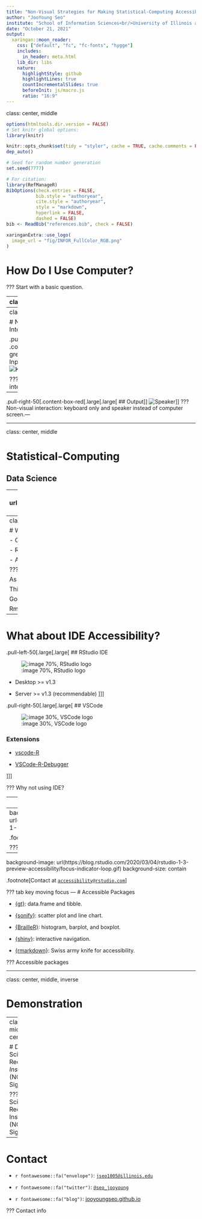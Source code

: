 ```yaml
---
title: "Non-Visual Strategies for Making Statistical-Computing Accessible"
author: "JooYoung Seo"
institute: "School of Information Sciences<br/>University of Illinois at Urbana-Champaign"
date: "October 21, 2021"
output:
  xaringan::moon_reader:
    css: ["default", "fc", "fc-fonts", "hygge"]
    includes:
      in_header: meta.html
    lib_dir: libs
    nature:
      highlightStyle: github
      highlightLines: true
      countIncrementalSlides: true
      beforeInit: js/macro.js
      ratio: "16:9"
---
```


class: center, middle

```r
options(htmltools.dir.version = FALSE)
# Set knitr global options:
library(knitr)

knitr::opts_chunk$set(tidy = "styler", cache = TRUE, cache.comments = FALSE, autodep = TRUE, echo = TRUE, message = FALSE, warning = FALSE, fig.path = "fig/")
dep_auto()

# Seed for random number generation
set.seed(7777)

# For citation:
library(RefManageR)
BibOptions(check.entries = FALSE,
           bib.style = "authoryear",
           cite.style = "authoryear",
           style = "markdown",
           hyperlink = FALSE,
           dashed = FALSE)
bib <- ReadBib("references.bib", check = FALSE)
```

```r
xaringanExtra::use_logo(
  image_url = "fig/INFOR_FullColor_RGB.png"
)
```

# How Do I Use Computer?

???
Start with a basic question.

---
class: center, middle

# Interaction with Computer

.pull-left-50[
.content-box-green[.large[.large[## Input
]]
![Keyboard and mouse](https://cdn.pixabay.com/photo/2015/09/09/21/38/keyboard-933568_1280.jpg)
]]

.pull-right-50[
.content-box-red[.large[.large[## Output]]
![Monitor](https://cdn.pixabay.com/photo/2016/10/16/16/33/dual-screen-1745705_1280.png)
]]
???
Put it another way. How do I interact with computer input and output?

---
class: center, middle

# Non-Visual Interaction

.pull-left-50[
.content-box-green[.large[.large[## Input
]]
![Keyboard only](https://pikwizard.com/photos/computer-keyboard-on-close-up-photography--44cb24f8ac7dd255a5b8cd7647be5674-m.jpg)
]]

???
Non-visual interaction
--

.pull-right-50[.content-box-red[.large[.large[
## Output
]]
![Speaker](https://cdn.pixabay.com/photo/2014/04/02/10/41/speaker-304215_960_720.png)
]]
???
Non-visual interaction: keyboard only and speaker instead of computer screen.---

---

class: center, middle

# Statistical-Computing

## Data Science

---
background-image: url(https://d33wubrfki0l68.cloudfront.net/571b056757d68e6df81a3e3853f54d3c76ad6efc/32d37/diagrams/data-science.png)
background-size: contain

???
Import, Tidy, Transform, Visualize, and Model

---
class: center, middle

# Why R `r fontawesome::fa("r-project")`?

- CLI == fully accessible via keyboard.

- Rmd -> reproducibility -> accessibility.

- Accessible open-source packages.

???
Why R?

As opposed to point-and-click UI, R is a command-line env.

This means that you can everything within terminal console using keyboard only.

Good benefit for keyboard users.

Rmd is a plain text. can be written with any text editor.
---

# What about IDE Accessibility?

.pull-left-50[.large[.large[
## RStudio IDE

![:image 70%, RStudio logo](fig/RStudio-Logo-Flat.png)

* Desktop >= v1.3

* Server >= v1.3 (recommendable)
]]]

.pull-right-50[.large[.large[
## VSCode

![:image 30%, VSCode logo](https://upload.wikimedia.org/wikipedia/commons/thumb/9/9a/Visual_Studio_Code_1.35_icon.svg/1200px-Visual_Studio_Code_1.35_icon.svg.png)

### Extensions

* [vscode-R](https://github.com/REditorSupport/vscode-R)

* [VSCode-R-Debugger](https://github.com/ManuelHentschel/VSCode-R-Debugger)

]]]

???
Why not using IDE?

---
class: center, middle

# [Using RStudio Server in Windows WSL2](https://support.rstudio.com/hc/en-us/articles/360049776974-Using-RStudio-Server-in-Windows-WSL2)

???
Use WSL2
---
background-image: url(https://d33wubrfki0l68.cloudfront.net/246f0b63660ced61cdb88fae68a6d323ffc464cc/dd74c/2020/03/04/rstudio-1-3-preview-accessibility/accessibility-options.png)
background-size: contain

.footnote[Contact at [`accessibility@rstudio.com`](mailto:accessibility@rstudio.com)]

???
RStudio accessibility option.
---
background-image: url(https://blog.rstudio.com/2020/03/04/rstudio-1-3-preview-accessibility/focus-indicator-loop.gif)
background-size: contain

.footnote[Contact at [`accessibility@rstudio.com`](mailto:accessibility@rstudio.com)]

???
tab key moving focus
---
# Accessible Packages

- [{gt}](https://github.com/rstudio/gt): data.frame and tibble.

- [{sonify}](https://cran.r-project.org/web/packages/sonify/): scatter plot and line chart.

- [{BrailleR}](https://github.com/ajrgodfrey/BrailleR): histogram, barplot, and boxplot.

- [{shiny}](https://github.com/rstudio/shiny): interactive navigation.

- [{rmarkdown}](https://github.com/rstudio/rmarkdown): Swiss army knife for accessibility.

???
Accessible packages

---

class: center, middle, inverse

# Demonstration

---
class: middle, center

# Data Science Requires *Insight* (NOT Sight)

???
Data Science Requires Insight (NOT Sight)
---

# Contact

- `r fontawesome::fa("envelope")`: [`jseo1005@illinois.edu`](mailto:jseo1005@illinois.edu)

- `r fontawesome::fa("twitter")`: [`@seo_jooyoung`](https://twitter.com/seo_jooyoung)

- `r fontawesome::fa("blog")`: [jooyoungseo.github.io](https://jooyoungseo.github.io)

???
Contact info
